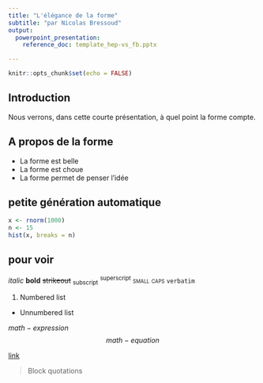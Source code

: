 ```yaml
---
title: "L'élégance de la forme"
subtitle: "par Nicolas Bressoud"
output:
  powerpoint_presentation:
    reference_doc: template_hep-vs_fb.pptx

---
```


```r
knitr::opts_chunk$set(echo = FALSE)
```

## Introduction

Nous verrons, dans cette courte présentation, à quel point la forme compte.

## A propos de la forme

- La forme est belle
- La forme est choue
- La forme permet de penser l'idée

## petite génération automatique

```r
x <- rnorm(1000)
n <- 15
hist(x, breaks = n)
```

## pour voir

*italic* 
**bold** 
~~strikeout~~ 
~subscript~
^superscript^
[small caps]{.smallcaps} 
`verbatim`

1. Numbered list
* Unnumbered list

$math-expression$
$$math-equation$$

[link](https://sigismonda.ch) 

> Block quotations
